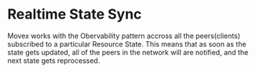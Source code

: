 # Realtime State Sync

Movex works with the Obervability pattern accross all the peers(clients) subscribed to a particular Resource State. This means that as soon as the state gets updated, all of the peers in the network will are notified, and the next state gets reprocessed.